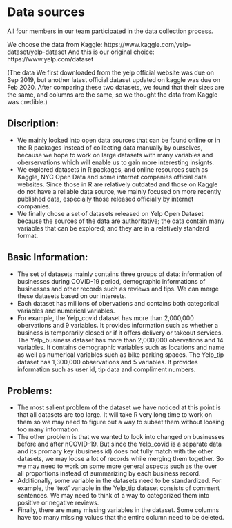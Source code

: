 # Data sources

All four members in our team participated in the data collection process.

We choose the data from Kaggle:
https://www.kaggle.com/yelp-dataset/yelp-dataset
And this is our original choice:
https://www.yelp.com/dataset

(The data We first downloaded from the yelp official website was due on Sep 2019, but another latest official dataset updated on kaggle was due on Feb 2020. After comparing these two datasets, we found that their sizes are the same, and columns are the same, so we thought the data from Kaggle was credible.)


## Discription: ##

- We mainly looked into open data sources that can be found online or in the R packages instead of collecting data manually by ourselves, because we hope to work on large datasets with many variables and oberservations which will enable us to gain more interesting insignts.
- We explored datasets in R packages, and online resources such as Kaggle, NYC Open Data and some internet companies official data websites. Since those in R are relatively outdated and those on Kaggle do not have a reliable data source, we mainly focused on more recently published data, especially those released officially by internet companies.
- We finally chose a set of datasets released on Yelp Open Dataset because the sources of the data are authoritative; the data contain many variables that can be explored; and they are in a relatively standard format.

## Basic Information: ##

- The set of datasets mainly contains three groups of data: information of businesses during COVID-19 period, demographic informations of businesses and other records such as reviews and tips. We can merge these datasets based on our interests.
- Each dataset has millions of obervations and contains both categorical variables and numerical variables.
- For example, the Yelp_covid dataset has more than 2,000,000 obervations and 9 variables. It provides information such as whether a business is temporarily closed or if it offers delivery or takeout services. The Yelp_business dataset has more than 2,000,000 obervations and 14 variables. It contains demographic variables such as locations and name as well as numerical variables such as bike parking spaces. The Yelp_tip dataset has 1,300,000 observations and 5 variables. It provides information such as user id, tip data and compliment numbers.

## Problems: ##

- The most salient problem of the dataset we have noticed at this point is that all datasets are too large. It will take R very long time to work on them so we may need to figure out a way to subset them without loosing too many information.
- The other problem is that we wanted to look into changed on businesses before and after nCOVID-19. But since the Yelp_covid is a separate data and its promary key (business id) does not fully match with the other datasets, we may loose a lot of records while merging them together. So we may need to work on some more general aspects such as the over all proportions instead of summarizing by each business record.
- Additionally, some variable in the datasets need to be standardized. For example, the ‘text’ variable in the Yelp_tip dataset consists of comment sentences. We may need to think of a way to categorized them into positive or negative reviews.
- Finally, there are many missing variables in the dataset. Some columns have too many missing values that the entire column need to be deleted.